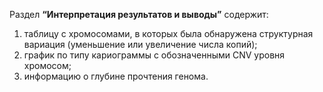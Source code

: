 
<CNVReportResult samples="в исследованном образце" />

Раздел **“Интерпретация результатов и выводы”** содержит:

1. таблицу с хромосомами, в которых была обнаружена структурная вариация (уменьшение или увеличение числа копий);
2. график по типу кариограммы с обозначенными CNV уровня хромосом;
3. информацию о глубине прочтения генома.